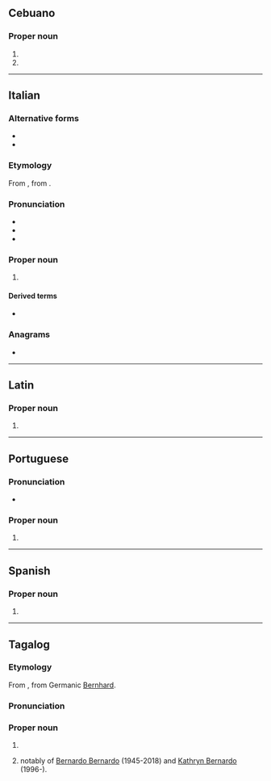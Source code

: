 ==Cebuano==

===Proper noun===
{{head|ceb|proper noun}}

# {{surname|ceb|A=a|nodot=1}}
# {{given name|ceb|male|from=Proto-Germanic|A=a}}

----

==Italian==

===Alternative forms===
* {{alter|it|Berardo}}
* {{alter|it|Dino||hypocoristic}}

===Etymology===
From {{der|it|la|Bernardus}}, from {{der|it|gem-pro|*Bernuharduz}}.

===Pronunciation===
* {{it-IPA|Bernàrdo}}
* {{rhymes|it|ardo}}
* {{hyph|it|Ber|nàr|do}}

===Proper noun===
{{it-proper noun|m|f=Bernarda}}

# {{given name|it|male|from=Proto-Germanic|eq=Bernard}}

====Derived terms====
* {{l|it|Bernardino}}

===Anagrams===
* {{anagrams|it|a=abdenorr|barrendo}}

----

==Latin==

===Proper noun===
{{la-proper noun-form|Bernardō|g=m}}

# {{inflection of|la|Bernardus||dat//abl}}

----

==Portuguese==

===Pronunciation===
* {{a|Brazil}} {{IPA|pt|/beʁ.ˈnaʁ.du/}}

===Proper noun===
{{pt-proper noun|m}}

# {{given name|pt|male|eq=Bernard}}

----

==Spanish==

===Proper noun===
{{es-proper noun|m}}

# {{given name|es|male|eq=Bernard}}

----

==Tagalog==

===Etymology===
From {{bor|tl|es|-}}, from Germanic [[Bernhard]].

===Pronunciation===
{{hyphenation|tl|Ber|nar|do}}

===Proper noun===
{{head|tl|proper noun}}
#{{given name|tl|male|from=Spanish|eq=Bernard}}
#{{surname|tl|from=Spanish|dot=,}} notably of [[w:Bernardo Bernardo|Bernardo Bernardo]] (1945-2018) and [[w:Kathryn Bernardo|Kathryn Bernardo]] (1996-).